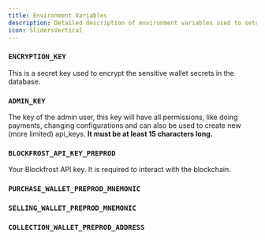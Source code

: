 ```yaml
---
title: Environment Variables
description: Detailed description of environment variables used to setup a Masumi Node
icon: SlidersVertical
---
```



### `ENCRYPTION_KEY`

This is a secret key used to encrypt the sensitive wallet secrets in the database.

<GenerateEncryptionKey/>

### `ADMIN_KEY`

The key of the admin user, this key will have all permissions, like doing payments, changing configurations and can also be used to create new (more limited) api_keys. **It must be at least 15 characters long.**

### `BLOCKFROST_API_KEY_PREPROD`

Your Blockfrost API key. It is required to interact with the blockchain.
<GetBlockfrostKey/>

### `PURCHASE_WALLET_PREPROD_MNEMONIC`

### `SELLING_WALLET_PREPROD_MNEMONIC`

### `COLLECTION_WALLET_PREPROD_ADDRESS`
